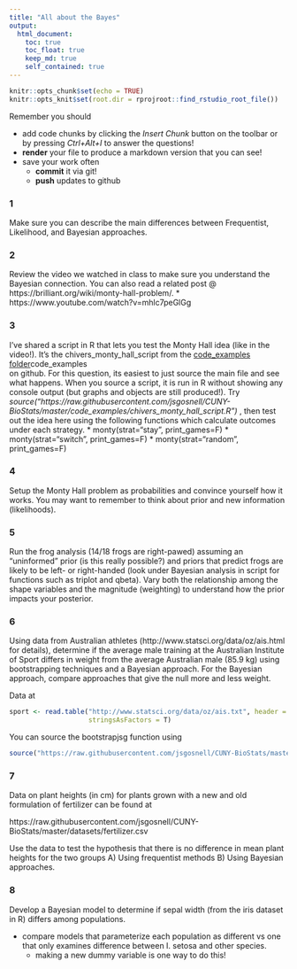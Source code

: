 ```yaml
---
title: "All about the Bayes"
output:
  html_document:
    toc: true
    toc_float: true
    keep_md: true
    self_contained: true
---
```


<!-- COMMENT NOT SHOW IN ANY OUTPUT: Code chunk below sets overall defaults for .qmd file; these inlcude showing output by default and looking for files relative to .Rpoj file, not .qmd file, which makes putting filesin different folders easier  -->

```r
knitr::opts_chunk$set(echo = TRUE)
knitr::opts_knit$set(root.dir = rprojroot::find_rstudio_root_file())
```

Remember you should

-   add code chunks by clicking the *Insert Chunk* button on the toolbar
    or by pressing *Ctrl+Alt+I* to answer the questions!
-   **render** your file to produce a markdown version that you can see!
-   save your work often
    -   **commit** it via git!
    -   **push** updates to github

### 1

Make sure you can describe the main differences between Frequentist,
Likelihood, and Bayesian approaches.

### 2

Review the video we watched in class to make sure you understand the
Bayesian connection. You can also read a related post \@
https://brilliant.org/wiki/monty-hall-problem/. \*
https://www.youtube.com/watch?v=mhlc7peGlGg

### 3

I've shared a script in R that lets you test the Monty Hall idea (like
in the video!). It's the chivers_monty_hall_script from the
[code_examples
folder](https://github.com/jsgosnell/CUNY-BioStats/tree/master/code_examples)code_examples\
on github. For this question, its easiest to just source the main file
and see what happens. When you source a script, it is run in R without
showing any console output (but graphs and objects are still produced!).
Try
*source("https://raw.githubusercontent.com/jsgosnell/CUNY-BioStats/master/code_examples/chivers_monty_hall_script.R")*
, then test out the idea here using the following functions which
calculate outcomes under each strategy. \* monty(strat="stay",
print_games=F) \* monty(strat="switch", print_games=F) \*
monty(strat="random", print_games=F)

### 4

Setup the Monty Hall problem as probabilities and convince yourself how
it works. You may want to remember to think about prior and new
information (likelihoods).

### 5

Run the frog analysis (14/18 frogs are right-pawed) assuming an
“uninformed” prior (is this really possible?) and priors that predict
frogs are likely to be left- or right-handed (look under Bayesian
analysis in script for functions such as triplot and qbeta). Vary both
the relationship among the shape variables and the magnitude (weighting)
to understand how the prior impacts your posterior.

### 6

Using data from Australian athletes
(http://www.statsci.org/data/oz/ais.html for details), determine if the
average male training at the Australian Institute of Sport differs in
weight from the average Australian male (85.9 kg) using bootstrapping
techniques and a Bayesian approach. For the Bayesian approach, compare
approaches that give the null more and less weight.

Data at

```r
sport <- read.table("http://www.statsci.org/data/oz/ais.txt", header = T, 
                    stringsAsFactors = T)
```

You can source the bootstrapjsg function using

```r
source("https://raw.githubusercontent.com/jsgosnell/CUNY-BioStats/master/code_examples/bootstrapjsg.R")
```

### 7

Data on plant heights (in cm) for plants grown with a new and old
formulation of fertilizer can be found at

https://raw.githubusercontent.com/jsgosnell/CUNY-BioStats/master/datasets/fertilizer.csv

Use the data to test the hypothesis that there is no difference in mean
plant heights for the two groups A) Using frequentist methods B) Using
Bayesian approaches.

### 8

Develop a Bayesian model to determine if sepal width (from the iris
dataset in R) differs among populations.

-   compare models that parameterize each population as different vs one
    that only examines difference between I. setosa and other species.
    -   making a new dummy variable is one way to do this!
